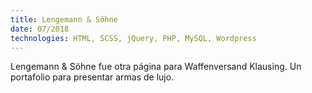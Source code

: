 ```yaml
---
title: Lengemann & Söhne
date: 07/2018
technologies: HTML, SCSS, jQuery, PHP, MySQL, Wordpress
---
```



Lengemann & Söhne fue otra página para Waffenversand Klausing. Un portafolio para presentar armas de lujo.